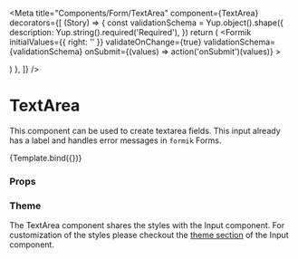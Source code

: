 
<Meta
  title="Components/Form/TextArea"
  component={TextArea}
  decorators={[
    (Story) => {
      const validationSchema = Yup.object().shape({
        description: Yup.string().required('Required'),
      })
      return (
        <Formik
          initialValues={{ right: '' }}
          validateOnChange={true}
          validationSchema={validationSchema}
          onSubmit={(values) => action('onSubmit')(values)}
        >
          <Form>
            <SectionContent>
              <Story />
            </SectionContent>
          </Form>
        </Formik>
      )
    },
  ]}
/>

# TextArea

This component can be used to create textarea fields. This input already has a label and handles error messages in `formik` Forms.


<Canvas>
  <Story
    name="Default"
    args={{
      label: 'Description',
      name: 'description',
      rows: 4,
      cols: 5,
      maxlength: 240,
      spellcheck: true,
    }}
  >
    {Template.bind({})}
  </Story>
</Canvas>

### Props

<ArgsTable story="Default" />

### Theme

The TextArea component shares the styles with the Input component.
For customization of the styles please checkout the [theme section](/docs/components-form-input--default-story#theme) of the Input component.
